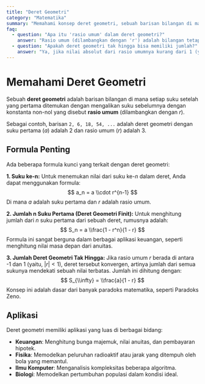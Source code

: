 ```yaml
---
title: "Deret Geometri"
category: "Matematika"
summary: "Memahami konsep deret geometri, sebuah barisan bilangan di mana setiap suku setelah yang pertama ditemukan dengan mengalikan suku sebelumnya dengan bilangan tetap."
faq:
  - question: "Apa itu 'rasio umum' dalam deret geometri?"
    answer: "Rasio umum (dilambangkan dengan 'r') adalah bilangan tetap yang digunakan untuk mengalikan setiap suku untuk mendapatkan suku berikutnya. Jika r > 1, deret akan tumbuh secara eksponensial. Jika 0 < r < 1, deret akan menyusut menuju nol."
  - question: "Apakah deret geometri tak hingga bisa memiliki jumlah?"
    answer: "Ya, jika nilai absolut dari rasio umumnya kurang dari 1 (yaitu, |r| < 1), deret geometri tak hingga akan konvergen ke sebuah jumlah terbatas. Jumlah ini dapat dihitung dengan rumus S = a / (1 - r)."
---
```


# Memahami Deret Geometri

Sebuah **deret geometri** adalah barisan bilangan di mana setiap suku setelah yang pertama ditemukan dengan mengalikan suku sebelumnya dengan konstanta non-nol yang disebut **rasio umum** (dilambangkan dengan $r$).

Sebagai contoh, barisan `2, 6, 18, 54, ...` adalah deret geometri dengan suku pertama ($a$) adalah 2 dan rasio umum ($r$) adalah 3.

## Formula Penting

Ada beberapa formula kunci yang terkait dengan deret geometri:

**1. Suku ke-n:**
Untuk menemukan nilai dari suku ke-$n$ dalam deret, Anda dapat menggunakan formula:
$$ a_n = a \\cdot r^{n-1} $$
Di mana $a$ adalah suku pertama dan $r$ adalah rasio umum.

**2. Jumlah n Suku Pertama (Deret Geometri Finit):**
Untuk menghitung jumlah dari $n$ suku pertama dari sebuah deret, rumusnya adalah:
$$ S_n = a \\frac{1 - r^n}{1 - r} $$
Formula ini sangat berguna dalam berbagai aplikasi keuangan, seperti menghitung nilai masa depan dari anuitas.

**3. Jumlah Deret Geometri Tak Hingga:**
Jika rasio umum $r$ berada di antara -1 dan 1 (yaitu, $|r| < 1$), deret tersebut konvergen, artinya jumlah dari semua sukunya mendekati sebuah nilai terbatas. Jumlah ini dihitung dengan:
$$ S_{\\infty} = \\frac{a}{1 - r} $$
Konsep ini adalah dasar dari banyak paradoks matematika, seperti Paradoks Zeno.

## Aplikasi

Deret geometri memiliki aplikasi yang luas di berbagai bidang:
- **Keuangan**: Menghitung bunga majemuk, nilai anuitas, dan pembayaran hipotek.
- **Fisika**: Memodelkan peluruhan radioaktif atau jarak yang ditempuh oleh bola yang memantul.
- **Ilmu Komputer**: Menganalisis kompleksitas beberapa algoritma.
- **Biologi**: Memodelkan pertumbuhan populasi dalam kondisi ideal.
